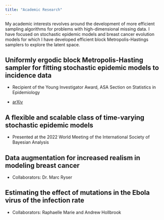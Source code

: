 ```yaml
---
title: "Academic Research"
---
```


My academic interests revolves around the development of more efficient sampling algorithms for problems with high-dimensional missing data. I have focused on stochastic epidemic models and breast cancer evolution models for which I have developed efficient block Metropolis-Hastings samplers to explore the latent space.

## Uniformly ergodic block Metropolis-Hasting sampler for fitting stochastic epidemic models to incidence data

-   Recipient of the Young Investigator Award, ASA Section on Statistics in Epidemiology

-   [arXiv](https://arxiv.org/pdf/2201.09722)

## A flexible and scalable class of time-varying stochastic epidemic models

-   Presented at the 2022 World Meeting of the International Society of Bayesian Analysis

## Data augmentation for increased realism in modeling breast cancer

-   Collaborators: Dr. Marc Ryser

## Estimating the effect of mutations in the Ebola virus of the infection rate

-   Collaborators: Raphaelle Marie and Andrew Hollbrook
